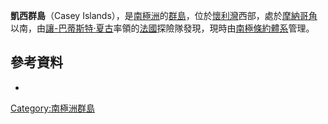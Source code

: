 {{Coord|64|44|S|64|16|W|source:GNIS|display=title}}

'''凱西群島'''（Casey Islands），是[[南極洲|南極洲]]的[[群島|群島]]，位於[[懷利灣|懷利灣]]西部，處於[[摩納哥角|摩納哥角]]以南，由[[讓-巴蒂斯特·夏古|讓-巴蒂斯特·夏古]]率領的[[法國|法國]]探險隊發現，現時由[[南極條約體系|南極條約體系]]管理。

==參考資料==
* {{usgs-gazetteer|id=2497}}

{{Antarctica-geo-stub}}
[[Category:南極洲群島|Category:南極洲群島]]